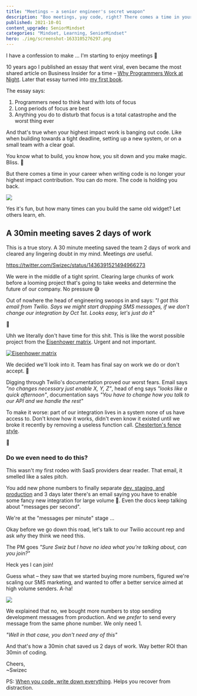```yaml
---
title: "Meetings – a senior engineer's secret weapon"
description: "Boo meetings, yay code, right? There comes a time in your career when coding is no longer your highest impact contribution. Might even be holding you back. 🙊"
published: 2021-10-01
content_upgrade: SeniorMindset
categories: "Mindset, Learning, SeniorMindset"
hero: ./img/screenshot-1633105276297.png
---
```


I have a confession to make ... I'm starting to enjoy meetings 🙊

10 years ago I published an essay that went viral, even became the most shared article on Business Insider for a time – [Why Programmers Work at Night](https://swizec.com/blog/why-programmers-work-at-night-2/). Later that essay turned into [my first book](http://nightowlsbook.com).

The essay says:

1.  Programmers need to think hard with lots of focus
2.  Long periods of focus are best
3.  Anything you do to disturb that focus is a total catastrophe and the worst thing ever

And that's true when your highest impact work is banging out code. Like when building towards a tight deadline, setting up a new system, or on a small team with a clear goal.

You know what to build, you know how, you sit down and you make magic. Bliss. 🤩

But there comes a time in your career when writing code is no longer your highest impact contribution. You can do more. The code is holding you back.

![](giphy:wait_what)

Yes it's fun, but how many times can you build the same old widget? Let others learn, eh.

## A 30min meeting saves 2 days of work

This is a true story. A 30 minute meeting saved the team 2 days of work and cleared any lingering doubt in my mind. Meetings _are_ useful.

https://twitter.com/Swizec/status/1436391521494966273

We were in the middle of a tight sprint. Clearing large chunks of work before a looming project that's going to take weeks and determine the future of our company. No pressure 😅

Out of nowhere the head of engineering swoops in and says: _"I got this email from Twilio. Says we might start dropping SMS messages, if we don't change our integration by Oct 1st. Looks easy, let's just do it"_

🤨

Uhh we literally don't have time for this shit. This is like the worst possible project from the [Eisenhower matrix](https://jamesclear.com/eisenhower-box). Urgent and not important.

[![Eisenhower matrix](./img/Eisenhower-matrixgacjbi.jpeg)](https://jamesclear.com/eisenhower-box)

We decided we'll look into it. Team has final say on work we do or don't accept. 💪

Digging through Twilio's documentation proved our worst fears. Email says _"no changes necessary just enable X, Y, Z"_, head of eng says _"looks like a quick afternoon"_, documentation says _"You have to change how you talk to our API and we handle the rest"_

To make it worse: part of our integration lives in a system none of us have access to. Don't know how it works, didn't even know it existed until we broke it recently by removing a useless function call. [Chesterton's fence style](https://twitter.com/swizec/status/1422655248754110467).

💩

### Do we even need to do this?

This wasn't my first rodeo with SaaS providers dear reader. That email, it smelled like a sales pitch.

You add new phone numbers to finally separate [dev, staging, and production](https://serverlesshandbook.dev/dev-qa-prod) and 3 days later there's an email saying you have to enable some fancy new integration for large volume 🤔. Even the docs keep talking about "messages per second".

We're at the "messages per minute" stage ...

Okay before we go down this road, let's talk to our Twilio account rep and ask _why_ they think we need this.

The PM goes _"Sure Swiz but I have no idea what you're talking about, can you join?"_

Heck yes I can join!

Guess what – they saw that we started buying more numbers, figured we're scaling our SMS marketing, and wanted to offer a better service aimed at high volume senders. A-ha!

![](giphy:leonardo_point)

We explained that no, we bought more numbers to stop sending development messages from production. And we _prefer_ to send every message from the same phone number. We only need 1.

_"Well in that case, you don't need any of this"_

And that's how a 30min chat saved us 2 days of work. Way better ROI than 30min of coding.

Cheers,<br/>
~Swizec

PS: [When you code, write down everything](https://swizec.com/blog/when-you-code-write-down-everything/). Helps you recover from distraction.
